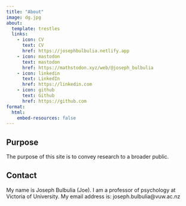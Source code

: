 ```yaml
---
title: "About"
image: dg.jpg
about:
  template: trestles
  links:
    - icon: CV
      text: CV
      href: https://josephbulbulia.netlify.app
    - icon: mastodon
      text: mastodon
      href: https://mathstodon.xyz/web/@joseph_bulbulia
    - icon: linkedin
      text: LinkedIn
      href: https://linkedin.com
    - icon: github
      text: Github
      href: https://github.com
format:
  html:
    embed-resources: false
---
```



## Purpose

The purpose of this site is to convey research to a broader public. 


## Contact 

My name is Joseph Bulbulia (Joe). I am a professor of psychology at Victoria of University. My email address is: joseph.bulbulia@vuw.ac.nz






